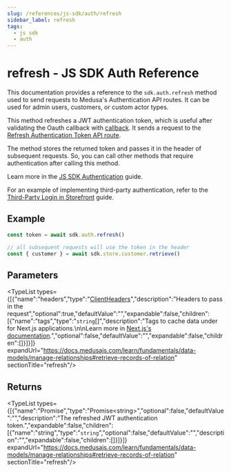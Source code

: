 ```yaml
---
slug: /references/js-sdk/auth/refresh
sidebar_label: refresh
tags:
  - js sdk
  - auth
---
```



# refresh - JS SDK Auth Reference

This documentation provides a reference to the `sdk.auth.refresh` method used to send requests to Medusa's Authentication API routes. It can be used for admin users, customers, or custom actor types.

This method refreshes a JWT authentication token, which is useful after validating the Oauth callback
with [callback](../js_sdk.auth.Auth.callback/page.mdx). It sends a request to the [Refresh Authentication Token API route](https://docs.medusajs.com/api/admin#auth\_postadminauthtokenrefresh).

The method stores the returned token and passes it in the header of subsequent requests. So, you can call other
methods that require authentication after calling this method.

Learn more in the [JS SDK Authentication](https://docs.medusajs.com/resources/js-sdk/auth/overview) guide.

For an example of implementing third-party authentication, refer to the
[Third-Party Login in Storefront](https://docs.medusajs.com/resources/storefront-development/customers/third-party-login) guide.

## Example

```ts
const token = await sdk.auth.refresh()

// all subsequent requests will use the token in the header
const { customer } = await sdk.store.customer.retrieve()
```

## Parameters

<TypeList types={[{"name":"headers","type":"[ClientHeaders](../../../../admin/types/js_sdk.admin.ClientHeaders/page.mdx)","description":"Headers to pass in the request","optional":true,"defaultValue":"","expandable":false,"children":[{"name":"tags","type":"`string`[]","description":"Tags to cache data under for Next.js applications.\n\nLearn more in [Next.js's documentation](https://nextjs.org/docs/app/building-your-application/caching#fetch-optionsnexttags-and-revalidatetag).","optional":false,"defaultValue":"","expandable":false,"children":[]}]}]} expandUrl="https://docs.medusajs.com/learn/fundamentals/data-models/manage-relationships#retrieve-records-of-relation" sectionTitle="refresh"/>

## Returns

<TypeList types={[{"name":"Promise","type":"Promise&#60;string&#62;","optional":false,"defaultValue":"","description":"The refreshed JWT authentication token.","expandable":false,"children":[{"name":"string","type":"`string`","optional":false,"defaultValue":"","description":"","expandable":false,"children":[]}]}]} expandUrl="https://docs.medusajs.com/learn/fundamentals/data-models/manage-relationships#retrieve-records-of-relation" sectionTitle="refresh"/>
